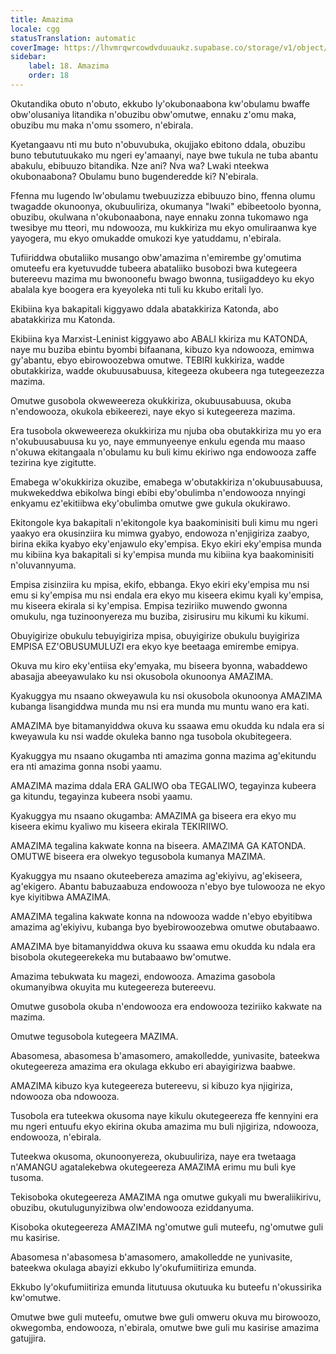 ```yaml
---
title: Amazima
locale: cgg
statusTranslation: automatic
coverImage: https://lhvmrqwrcowdvduuaukz.supabase.co/storage/v1/object/public/strapi-uploads/small_cover-educacion-fundamental.webp-2d51a7828a2b1309555be27f7e2a61a0.webp
sidebar:
    label: 18. Amazima
    order: 18
---
```

Okutandika obuto n'obuto, ekkubo ly'okubonaabona kw'obulamu bwaffe obw'olusaniya litandika n'obuzibu obw'omutwe, ennaku z'omu maka, obuzibu mu maka n'omu ssomero, n'ebirala.

Kyetangaavu nti mu buto n'obuvubuka, okujjako ebitono ddala, obuzibu buno tebututuukako mu ngeri ey'amaanyi, naye bwe tukula ne tuba abantu abakulu, ebibuuzo bitandika. Nze ani? Nva wa? Lwaki nteekwa okubonaabona? Obulamu buno bugenderedde ki? N'ebirala.

Ffenna mu lugendo lw'obulamu twebuuzizza ebibuuzo bino, ffenna olumu twagadde okunoonya, okubuuliriza, okumanya "lwaki" ebibeetoolo byonna, obuzibu, okulwana n'okubonaabona, naye ennaku zonna tukomawo nga twesibye mu tteori, mu ndowooza, mu kukkiriza mu ekyo omuliraanwa kye yayogera, mu ekyo omukadde omukozi kye yatuddamu, n'ebirala.

Tufiiriddwa obutaliiko musango obw'amazima n'emirembe gy'omutima omuteefu era kyetuvudde tubeera abataliiko busobozi bwa kutegeera butereevu mazima mu bwonoonefu bwago bwonna, tusiigaddeyo ku ekyo abalala kye boogera era kyeyoleka nti tuli ku kkubo eritali lyo.

Ekibiina kya bakapitali kiggyawo ddala abatakkiriza Katonda, abo abatakkiriza mu Katonda.

Ekibiina kya Marxist-Leninist kiggyawo abo ABALI kkiriza mu KATONDA, naye mu buziba ebintu byombi bifaanana, kibuzo kya ndowooza, emimwa gy'abantu, ebyo ebirowoozebwa omutwe. TEBIRI kukkiriza, wadde obutakkiriza, wadde okubuusabuusa, kitegeeza okubeera nga tutegeezezza mazima.

Omutwe gusobola okweweereza okukkiriza, okubuusabuusa, okuba n'endowooza, okukola ebikeerezi, naye ekyo si kutegeereza mazima.

Era tusobola okweweereza okukkiriza mu njuba oba obutakkiriza mu yo era n'okubuusabuusa ku yo, naye emmunyeenye enkulu egenda mu maaso n'okuwa ekitangaala n'obulamu ku buli kimu ekiriwo nga endowooza zaffe tezirina kye zigitutte.

Emabega w'okukkiriza okuzibe, emabega w'obutakkiriza n'okubuusabuusa, mukwekeddwa ebikolwa bingi ebibi eby'obulimba n'endowooza nnyingi enkyamu ez'ekitiibwa eky'obulimba omutwe gwe gukula okukirawo.

Ekitongole kya bakapitali n'ekitongole kya baakominisiti buli kimu mu ngeri yaakyo era okusinziira ku mimwa gyabyo, endowoza n'enjigiriza zaabyo, birina ekika kyabyo eky'enjawulo eky'empisa. Ekyo ekiri eky'empisa munda mu kibiina kya bakapitali si ky'empisa munda mu kibiina kya baakominisiti n'oluvannyuma.

Empisa zisinziira ku mpisa, ekifo, ebbanga. Ekyo ekiri eky'empisa mu nsi emu si ky'empisa mu nsi endala era ekyo mu kiseera ekimu kyali ky'empisa, mu kiseera ekirala si ky'empisa. Empisa teziriiko muwendo gwonna omukulu, nga tuzinoonyereza mu buziba, zisirusiru mu kikumi ku kikumi.

Obuyigirize obukulu tebuyigiriza mpisa, obuyigirize obukulu buyigiriza EMPISA EZ'OBUSUMULUZI era ekyo kye beetaaga emirembe emipya.

Okuva mu kiro eky'entiisa eky'emyaka, mu biseera byonna, wabaddewo abasajja abeeyawulako ku nsi okusobola okunoonya AMAZIMA.

Kyakuggya mu nsaano okweyawula ku nsi okusobola okunoonya AMAZIMA kubanga lisangiddwa munda mu nsi era munda mu muntu wano era kati.

AMAZIMA bye bitamanyiddwa okuva ku ssaawa emu okudda ku ndala era si kweyawula ku nsi wadde okuleka banno nga tusobola okubitegeera.

Kyakuggya mu nsaano okugamba nti amazima gonna mazima ag'ekitundu era nti amazima gonna nsobi yaamu.

AMAZIMA mazima ddala ERA GALIWO oba TEGALIWO, tegayinza kubeera ga kitundu, tegayinza kubeera nsobi yaamu.

Kyakuggya mu nsaano okugamba: AMAZIMA ga biseera era ekyo mu kiseera ekimu kyaliwo mu kiseera ekirala TEKIRIIWO.

AMAZIMA tegalina kakwate konna na biseera. AMAZIMA GA KATONDA. OMUTWE biseera era olwekyo tegusobola kumanya MAZIMA.

Kyakuggya mu nsaano okuteebereza amazima ag'ekiyivu, ag'ekiseera, ag'ekigero. Abantu babuzaabuza endowooza n'ebyo bye tulowooza ne ekyo kye kiyitibwa AMAZIMA.

AMAZIMA tegalina kakwate konna na ndowooza wadde n'ebyo ebyitibwa amazima ag'ekiyivu, kubanga byo byebirowoozebwa omutwe obutabaawo.

AMAZIMA bye bitamanyiddwa okuva ku ssaawa emu okudda ku ndala era bisobola okutegeerekeka mu butabaawo bw'omutwe.

Amazima tebukwata ku magezi, endowooza. Amazima gasobola okumanyibwa okuyita mu kutegeereza butereevu.

Omutwe gusobola okuba n'endowooza era endowooza teziriiko kakwate na mazima.

Omutwe tegusobola kutegeera MAZIMA.

Abasomesa, abasomesa b'amasomero, amakolledde, yunivasite, bateekwa okutegeereza amazima era okulaga ekkubo eri abayigirizwa baabwe.

AMAZIMA kibuzo kya kutegeereza butereevu, si kibuzo kya njigiriza, ndowooza oba ndowooza.

Tusobola era tuteekwa okusoma naye kikulu okutegeereza ffe kennyini era mu ngeri entuufu ekyo ekirina okuba amazima mu buli njigiriza, ndowooza, endowooza, n'ebirala.

Tuteekwa okusoma, okunoonyereza, okubuuliriza, naye era twetaaga n'AMANGU agatalekebwa okutegeereza AMAZIMA erimu mu buli kye tusoma.

Tekisoboka okutegeereza AMAZIMA nga omutwe gukyali mu bweraliikirivu, obuzibu, okutulugunyizibwa olw'endowooza eziddanyuma.

Kisoboka okutegeereza AMAZIMA ng'omutwe guli muteefu, ng'omutwe guli mu kasirise.

Abasomesa n'abasomesa b'amasomero, amakolledde ne yunivasite, bateekwa okulaga abayizi ekkubo ly'okufumiitiriza emunda.

Ekkubo ly'okufumiitiriza emunda litutuusa okutuuka ku buteefu n'okussirika kw'omutwe.

Omutwe bwe guli muteefu, omutwe bwe guli omweru okuva mu birowoozo, okwegomba, endowooza, n'ebirala, omutwe bwe guli mu kasirise amazima gatujjira.

